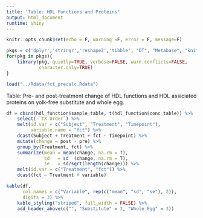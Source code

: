 ```yaml
---
title: 'Table: HDL Functions and Proteins'
output: html_document
runtime: shiny
---
```


```r
knitr::opts_chunk$set(echo = F, warning =F, error = F, message=F)
```

```r
pkgs = c('dplyr','stringr','reshape2','tibble', "DT", "Metabase", "knitr", "kableExtra")
for(pkg in pkgs){
    library(pkg, quietly=TRUE, verbose=FALSE, warn.conflicts=FALSE, 
            character.only=TRUE)
}
```

```r
load("../Rdata/fct_precalc.Rdata")
```

Table: Pre- and post-treatment change of HDL functions and HDL assiciated proteins on yolk-free substitute and whole egg.

```r
df = cbind(hdl_function$sample_table, t(hdl_function$conc_table)) %>%
    select(-`TX Order`) %>%
    melt(id.var = c("Subject", "Treatment", "Timepoint"),
         variable.name = "fct") %>%
    dcast(Subject + Treatment + fct ~ Timepoint) %>%
    mutate(change = post - pre) %>%
    group_by(Treatment, fct) %>%
    summarize(mean = mean(change, na.rm = T),
              sd   = sd  (change, na.rm = T),
              se   = sd/sqrt(length(change))) %>%
    melt(id.var = c("Treatment", "fct")) %>%
    dcast(fct ~ Treatment + variable)

kable(df, 
      col.names = c("Variable", rep(c("mean", "sd", "se"), 2)), 
      digits = 3) %>%
    kable_styling("striped", full_width = FALSE) %>%
    add_header_above(c("", "Substitute" = 3, "Whole Egg" = 3))
```